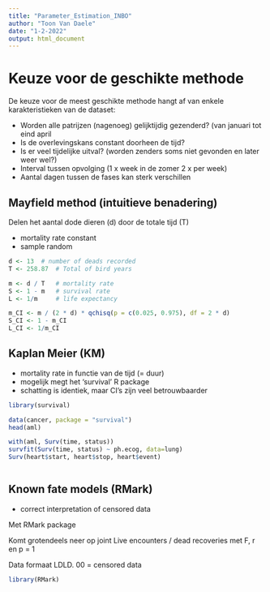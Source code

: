 ```yaml
---
title: "Parameter_Estimation_INBO"
author: "Toon Van Daele"
date: "1-2-2022"
output: html_document
---
```


# Keuze voor de geschikte methode

De keuze voor de meest geschikte methode hangt af van enkele 
karakteristieken van de dataset:

  - Worden alle patrijzen (nagenoeg) gelijktijdig gezenderd? (van januari tot eind april
  - Is de overlevingskans constant doorheen de tijd? 
  - Is er veel tijdelijke uitval? (worden zenders soms niet gevonden en later weer wel?)
  - Interval tussen opvolging (1 x week in de zomer 2 x per week)
  - Aantal dagen tussen de fases kan sterk verschillen


## Mayfield method (intuitieve benadering)

Delen het aantal dode dieren (d) door de totale tijd (T)

  - mortality rate constant
  - sample random

```r
d <- 13  # number of deads recorded
T <- 258.87  # Total of bird years

m <- d / T   # mortality rate
S <- 1 - m   # survival rate
L <- 1/m     # life expectancy

m_CI <- m / (2 * d) * qchisq(p = c(0.025, 0.975), df = 2 * d)
S_CI <- 1 - m_CI
L_CI <- 1/m_CI
```

## Kaplan Meier (KM)

  - mortality rate in functie van de tijd (= duur)
  - mogelijk megt het 'survival' R package
  - schatting is identiek, maar CI's zijn veel betrouwbaarder
  
```r
library(survival)

data(cancer, package = "survival")
head(aml)

with(aml, Surv(time, status))
survfit(Surv(time, status) ~ ph.ecog, data=lung)
Surv(heart$start, heart$stop, heart$event) 



```

## Known fate models (RMark)

  - correct interpretation of censored data
  
Met RMark package

Komt grotendeels neer op joint Live encounters / dead recoveries
met F, r en p = 1

Data formaat LDLD. 00 = censored data

```r
library(RMark)


```


